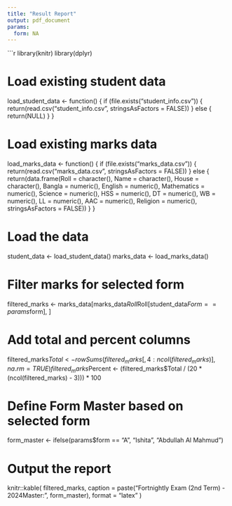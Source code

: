 ```yaml
---
title: "Result Report"
output: pdf_document
params:
  form: NA
---
```


```r
library(knitr)
library(dplyr)

# Load existing student data
load_student_data <- function() {
  if (file.exists("student_info.csv")) {
    return(read.csv("student_info.csv", stringsAsFactors = FALSE))
  } else {
    return(NULL)
  }
}

# Load existing marks data
load_marks_data <- function() {
  if (file.exists("marks_data.csv")) {
    return(read.csv("marks_data.csv", stringsAsFactors = FALSE))
  } else {
    return(data.frame(Roll = character(),
                      Name = character(),
                      House = character(),
                      Bangla = numeric(),
                      English = numeric(),
                      Mathematics = numeric(),
                      Science = numeric(),
                      HSS = numeric(),
                      DT = numeric(),
                      WB = numeric(),
                      LL = numeric(),
                      AAC = numeric(),
                      Religion = numeric(),
                      stringsAsFactors = FALSE))
  }
}

# Load the data
student_data <- load_student_data()
marks_data <- load_marks_data()

# Filter marks for selected form
filtered_marks <- marks_data[marks_data$Roll %in% student_data$Roll[student_data$Form == params$form], ]

# Add total and percent columns
filtered_marks$Total <- rowSums(filtered_marks[, 4:ncol(filtered_marks)], na.rm = TRUE)
filtered_marks$Percent <- (filtered_marks$Total / (20 * (ncol(filtered_marks) - 3))) * 100

# Define Form Master based on selected form
form_master <- ifelse(params$form == "A", "Ishita", "Abdullah Al Mahmud")

# Output the report
knitr::kable(
  filtered_marks,
  caption = paste("Fortnightly Exam (2nd Term) - 2024\nForm Master:", form_master),
  format = "latex"
)
